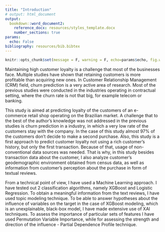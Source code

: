 ---
title: "Introduction"
# output: html_document
output: 
  bookdown::word_document2:
    reference_docx: resources/styles_template.docx
    number_sections: true
params:
  echo: False
bibliography: resources/bib.bibtex
---

```{r include=FALSE}
knitr::opts_chunk$set(message = F, warning = F, echo=params$echo, fig.width = 4, fig.height = 2)
```



Maintaining high customer loyalty is a challenge that most of the businesses face. Multiple studies have shown that retaining customers is more profitable than acquiring new ones.
In Customer Relationship Management (CRM) field, churn prediction is a very active area of research.
Most of the previous studies were conducted in the industries operating in contractual setting, where the churn rate is not that big, for example telecom or banking.

This study is aimed at predicting loyalty of the customers of an e-commerce retail shop operating on the Brazilian market. 
A challenge that to the best of the author's knowledge was not addressed in the previous studies is churn prediction in a industry, in which a very low rate of the customers stay with the company. In the case of this study almost 97% of the customers don't decide to make a second purchase. 
Also, this study is a first approach to predict customer loyalty not using a rich customer's history, but only the first transaction. 
Because of that, usage of non-conventional data sources was needed. 
That is why, in this study besides transaction data about the customer, I also analyze customer's geodemographic environment obtained from census data, as well as information from customer's perception about the purchase in form of textual reviews. 

From a technical point of view, I have used a Machine Learning approach. I have tested out 2 classification algorithms, namely XGBoost and Logistic Regression. To obtain a meaningful information from the text reviews, I have used topic modeling technique. 
To be able to answer hypotheses about the influence of variables on the target in the case of XGBoost modeling, which is an unexplainable, black-box model, I have made extensive use of XAI techniques. To assess the importance of particular sets of features I have used Permutation Variable Importance, while for assessing the strength and direction of the influence - Partial Dependence Profile technique.


<!-- Konspekt, co opisać: -->

<!-- - Intro do problemu - co to churn, zalety predykcji -->
<!-- - Main hypothesis - machine learning modeling can be helpful in ranking customers by their propensity to churn -->

<!-- Contributions: -->

<!-- - Use a wide range of predictors from different categories -->
<!-- - Use topic modeling to extract info from text review - first usage in churn prediction ever -->
<!-- - Use geodemographic variables - in previous studies the results were ambiguous whether they improve prediction -->
<!-- - First that extensive usage of XAI tools to explain model's predictions in churn - previous works only variable importance or more basic algorithms like LR -->
<!-- - First time predicting the customer attitude just after first transaction - this can serve as an important competitive edge (TODO:opisać to bardziej) -->




